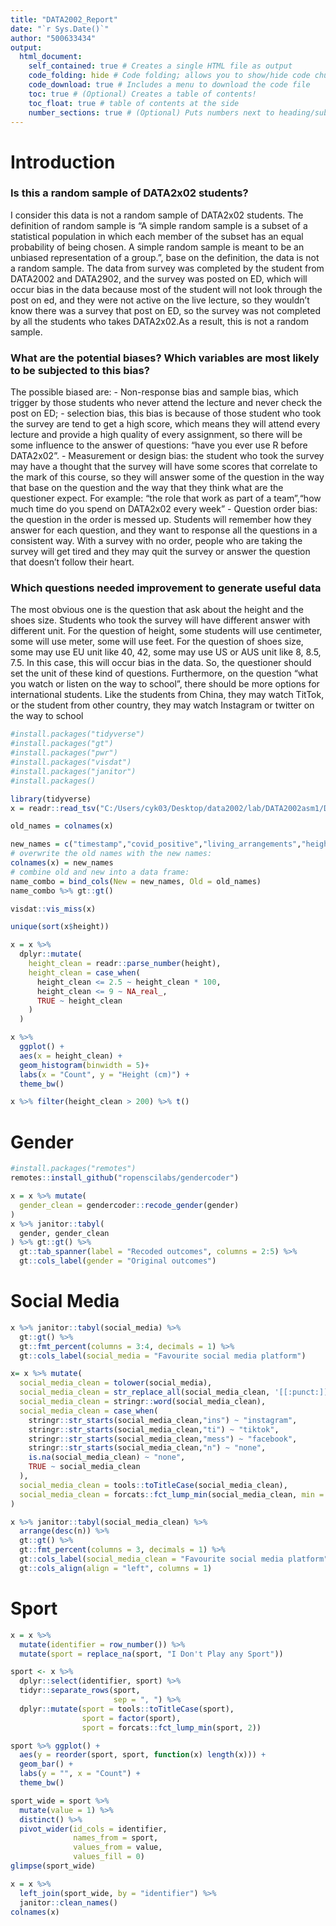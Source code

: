 ```yaml
---
title: "DATA2002_Report"
date: "`r Sys.Date()`"
author: "500633434"
output: 
  html_document: 
    self_contained: true # Creates a single HTML file as output
    code_folding: hide # Code folding; allows you to show/hide code chunks
    code_download: true # Includes a menu to download the code file
    toc: true # (Optional) Creates a table of contents!
    toc_float: true # table of contents at the side
    number_sections: true # (Optional) Puts numbers next to heading/subheadings
---
```


# Introduction

### Is this a random sample of DATA2x02 students?

  I consider this data is not a random sample of DATA2x02 students. The definition of random sample is "A simple random sample is a subset of a statistical population in which each member of the subset has an equal probability of being chosen. A simple random sample is meant to be an unbiased representation of a group.", base on the definition, the data is not a random sample. The data from survey was completed by the student from DATA2002 and DATA2902, and the survey was posted on ED, which will occur bias in the data because most of the student will not look through the post on ed, and they were not active on the live lecture, so they wouldn't know there was a survey that post on ED, so the survey was not completed by all the students who takes DATA2x02.As a result, this is not a random sample.
  
  
### What are the potential biases? Which variables are most likely to be subjected to this bias?

  The possible biased are: 
  -   Non-response bias and sample bias, which trigger by those students who never attend the lecture and never check the post on ED; 
  -   selection bias, this bias is because of those student who took the survey are tend to get a high score, which means they will attend every lecture and provide a high quality of every assignment, so there will be some influence to the answer of questions: "have you ever use R before DATA2x02". 
  -   Measurement or design bias: the student who took the survey may have a thought that the survey will have some scores that correlate to the mark of this course, so they will answer some of the question in the way that base on the question and the way that they think what are the questioner expect. For example: "the role that work as part of a team","how much time do you spend on DATA2x02 every week"
  -   Question order bias: the question in the order is messed up. Students will remember how they answer for each question, and they want to response all the questions in a consistent way. With a survey with no order, people who are taking the survey will get tired and they may quit the survey or answer the question that doesn't follow their heart.
  
  
### Which questions needed improvement to generate useful data
  The most obvious one is the question that ask about the height and the shoes size. Students who took the survey will have different answer with different unit. For the question of height, some students will use centimeter, some will use meter, some will use feet. For the question of shoes size, some may use EU unit like 40, 42, some may use US or AUS unit like 8, 8.5, 7.5. In this case, this will occur bias in the data. So, the questioner should set the unit of these kind of questions. Furthermore, on the question "what you watch or listen on the way to school", there should be more options for international students. Like the students from China, they may watch TitTok, or the student from other country, they may watch Instagram or twitter on the way to school
  
  
```r
#install.packages("tidyverse")
#install.packages("gt")
#install.packages("pwr")
#install.packages("visdat")
#install.packages("janitor")
#install.packages()
```


```r
library(tidyverse)
x = readr::read_tsv("C:/Users/cyk03/Desktop/data2002/lab/DATA2002asm1/DATA2x02 survey (2022) - Form responses 1 (1).tsv")
```
```r
old_names = colnames(x)
```

```r
new_names = c("timestamp","covid_positive","living_arrangements","height","uni_travel_method","uni_travel_listen","spain_budget","feel_overseas","feel_anxious","study_hrs","read_news","study_load","work","lab_zoom","social_media","gender","sleep_time","wake_time","random_number","steak_preference","dominant_hand","normal_advanced","exercise_hrs","employment_hrs","city","weekly_saving","hourly_plan","weeks_behind","assignment_on_time","used_r_before","team_role","data2x02_hrs","social_media_hrs","uni_year","sport","wam","shoe_size","decade_selection")
# overwrite the old names with the new names:
colnames(x) = new_names
# combine old and new into a data frame:
name_combo = bind_cols(New = new_names, Old = old_names)
name_combo %>% gt::gt()
```
```r
visdat::vis_miss(x)
```
```r
unique(sort(x$height))
```

```r
x = x %>% 
  dplyr::mutate(
    height_clean = readr::parse_number(height),
    height_clean = case_when(
      height_clean <= 2.5 ~ height_clean * 100,
      height_clean <= 9 ~ NA_real_,
      TRUE ~ height_clean
    )
  )
```

```r
x %>% 
  ggplot() + 
  aes(x = height_clean) + 
  geom_histogram(binwidth = 5)+ 
  labs(x = "Count", y = "Height (cm)") + 
  theme_bw()
```
```r
x %>% filter(height_clean > 200) %>% t()
```
# Gender

```r
#install.packages("remotes")
remotes::install_github("ropenscilabs/gendercoder")
```
```r
x = x %>% mutate(
  gender_clean = gendercoder::recode_gender(gender)
)
x %>% janitor::tabyl(
  gender, gender_clean
) %>% gt::gt() %>% 
  gt::tab_spanner(label = "Recoded outcomes", columns = 2:5) %>% 
  gt::cols_label(gender = "Original outcomes")
```
# Social Media
```r
x %>% janitor::tabyl(social_media) %>% 
  gt::gt() %>% 
  gt::fmt_percent(columns = 3:4, decimals = 1) %>% 
  gt::cols_label(social_media = "Favourite social media platform")
```

```r
x= x %>% mutate(
  social_media_clean = tolower(social_media),
  social_media_clean = str_replace_all(social_media_clean, '[[:punct:]]',' '),
  social_media_clean = stringr::word(social_media_clean),
  social_media_clean = case_when(
    stringr::str_starts(social_media_clean,"ins") ~ "instagram",
    stringr::str_starts(social_media_clean,"ti") ~ "tiktok",
    stringr::str_starts(social_media_clean,"mess") ~ "facebook",
    stringr::str_starts(social_media_clean,"n") ~ "none",
    is.na(social_media_clean) ~ "none",
    TRUE ~ social_media_clean
  ),
  social_media_clean = tools::toTitleCase(social_media_clean),
  social_media_clean = forcats::fct_lump_min(social_media_clean, min = 10)
)
```

```r
x %>% janitor::tabyl(social_media_clean) %>% 
  arrange(desc(n)) %>% 
  gt::gt() %>% 
  gt::fmt_percent(columns = 3, decimals = 1) %>% 
  gt::cols_label(social_media_clean = "Favourite social media platform") %>% 
  gt::cols_align(align = "left", columns = 1)
```
# Sport

```r
x = x %>% 
  mutate(identifier = row_number()) %>% 
  mutate(sport = replace_na(sport, "I Don't Play any Sport"))
```

```r
sport <- x %>%
  dplyr::select(identifier, sport) %>% 
  tidyr::separate_rows(sport,
                       sep = ", ") %>% 
  dplyr::mutate(sport = tools::toTitleCase(sport),
                sport = factor(sport),
                sport = forcats::fct_lump_min(sport, 2))
```

```r
sport %>% ggplot() + 
  aes(y = reorder(sport, sport, function(x) length(x))) + 
  geom_bar() + 
  labs(y = "", x = "Count") + 
  theme_bw()
```
```r
sport_wide = sport %>% 
  mutate(value = 1) %>% 
  distinct() %>% 
  pivot_wider(id_cols = identifier,
              names_from = sport, 
              values_from = value,
              values_fill = 0)
glimpse(sport_wide)
```
```r
x = x %>%
  left_join(sport_wide, by = "identifier") %>% 
  janitor::clean_names()
colnames(x)
```

